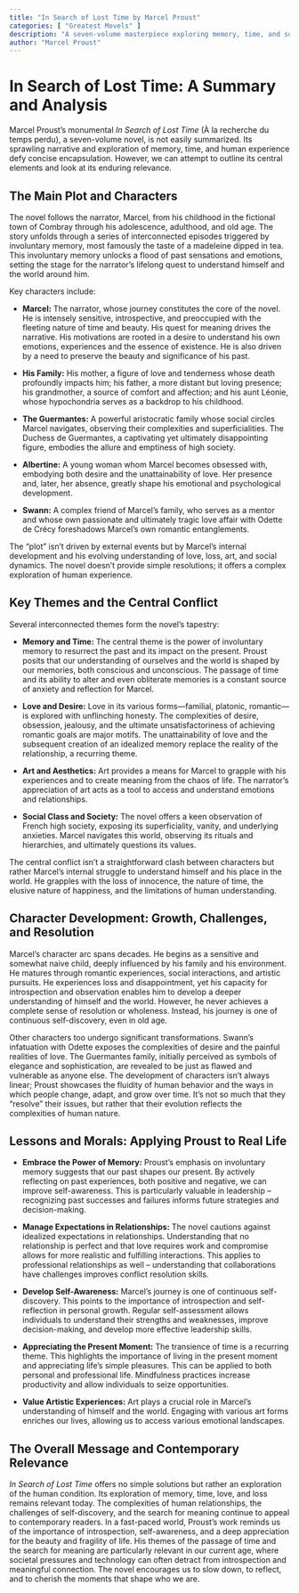 ```yaml
---
title: "In Search of Lost Time by Marcel Proust"
categories: [ "Greatest Movels" ]
description: "A seven-volume masterpiece exploring memory, time, and social life in late 19th-century French high society."
author: "Marcel Proust"
---
```

# In Search of Lost Time: A Summary and Analysis

Marcel Proust's monumental *In Search of Lost Time* (À la recherche du temps perdu), a seven-volume novel, is not easily summarized. Its sprawling narrative and exploration of memory, time, and human experience defy concise encapsulation. However, we can attempt to outline its central elements and look at its enduring relevance.


## The Main Plot and Characters

The novel follows the narrator, Marcel, from his childhood in the fictional town of Combray through his adolescence, adulthood, and old age.  The story unfolds through a series of interconnected episodes triggered by involuntary memory, most famously the taste of a madeleine dipped in tea. This involuntary memory unlocks a flood of past sensations and emotions, setting the stage for the narrator's lifelong quest to understand himself and the world around him.

Key characters include:

* **Marcel:** The narrator, whose journey constitutes the core of the novel. He is intensely sensitive, introspective, and preoccupied with the fleeting nature of time and beauty. His quest for meaning drives the narrative. His motivations are rooted in a desire to understand his own emotions, experiences and the essence of existence. He is also driven by a need to preserve the beauty and significance of his past.

* **His Family:**  His mother, a figure of love and tenderness whose death profoundly impacts him; his father, a more distant but loving presence; his grandmother, a source of comfort and affection; and his aunt Léonie, whose hypochondria serves as a backdrop to his childhood.

* **The Guermantes:** A powerful aristocratic family whose social circles Marcel navigates, observing their complexities and superficialities.  The Duchess de Guermantes, a captivating yet ultimately disappointing figure, embodies the allure and emptiness of high society.

* **Albertine:**  A young woman whom Marcel becomes obsessed with, embodying both desire and the unattainability of love.  Her presence and, later, her absence, greatly shape his emotional and psychological development.

* **Swann:** A complex friend of Marcel's family, who serves as a mentor and whose own passionate and ultimately tragic love affair with Odette de Crécy foreshadows Marcel's own romantic entanglements.

The "plot" isn't driven by external events but by Marcel's internal development and his evolving understanding of love, loss, art, and social dynamics. The novel doesn't provide simple resolutions; it offers a complex exploration of human experience.

## Key Themes and the Central Conflict

Several interconnected themes form the novel's tapestry:

* **Memory and Time:** The central theme is the power of involuntary memory to resurrect the past and its impact on the present. Proust posits that our understanding of ourselves and the world is shaped by our memories, both conscious and unconscious. The passage of time and its ability to alter and even obliterate memories is a constant source of anxiety and reflection for Marcel.

* **Love and Desire:**  Love in its various forms—familial, platonic, romantic—is explored with unflinching honesty.  The complexities of desire, obsession, jealousy, and the ultimate unsatisfactoriness of achieving romantic goals are major motifs. The unattainability of love and the subsequent creation of an idealized memory replace the reality of the relationship, a recurring theme.

* **Art and Aesthetics:** Art provides a means for Marcel to grapple with his experiences and to create meaning from the chaos of life. The narrator’s appreciation of art acts as a tool to access and understand emotions and relationships.

* **Social Class and Society:** The novel offers a keen observation of French high society, exposing its superficiality, vanity, and underlying anxieties. Marcel navigates this world, observing its rituals and hierarchies, and ultimately questions its values.


The central conflict isn't a straightforward clash between characters but rather Marcel's internal struggle to understand himself and his place in the world. He grapples with the loss of innocence, the nature of time, the elusive nature of happiness, and the limitations of human understanding.


## Character Development: Growth, Challenges, and Resolution

Marcel's character arc spans decades. He begins as a sensitive and somewhat naive child, deeply influenced by his family and his environment. He matures through romantic experiences, social interactions, and artistic pursuits. He experiences loss and disappointment, yet his capacity for introspection and observation enables him to develop a deeper understanding of himself and the world. However, he never achieves a complete sense of resolution or wholeness. Instead, his journey is one of continuous self-discovery, even in old age.

Other characters too undergo significant transformations. Swann's infatuation with Odette exposes the complexities of desire and the painful realities of love. The Guermantes family, initially perceived as symbols of elegance and sophistication, are revealed to be just as flawed and vulnerable as anyone else.  The development of characters isn't always linear; Proust showcases the fluidity of human behavior and the ways in which people change, adapt, and grow over time.  It's not so much that they "resolve" their issues, but rather that their evolution reflects the complexities of human nature.


## Lessons and Morals: Applying Proust to Real Life

* **Embrace the Power of Memory:** Proust's emphasis on involuntary memory suggests that our past shapes our present. By actively reflecting on past experiences, both positive and negative, we can improve self-awareness. This is particularly valuable in leadership – recognizing past successes and failures informs future strategies and decision-making.

* **Manage Expectations in Relationships:**  The novel cautions against idealized expectations in relationships.  Understanding that no relationship is perfect and that love requires work and compromise allows for more realistic and fulfilling interactions. This applies to professional relationships as well – understanding that collaborations have challenges improves conflict resolution skills.

* **Develop Self-Awareness:** Marcel's journey is one of continuous self-discovery.  This points to the importance of introspection and self-reflection in personal growth.  Regular self-assessment allows individuals to understand their strengths and weaknesses, improve decision-making, and develop more effective leadership skills.

* **Appreciating the Present Moment:** The transience of time is a recurring theme. This highlights the importance of living in the present moment and appreciating life's simple pleasures. This can be applied to both personal and professional life. Mindfulness practices increase productivity and allow individuals to seize opportunities.

* **Value Artistic Experiences:** Art plays a crucial role in Marcel’s understanding of himself and the world. Engaging with various art forms enriches our lives, allowing us to access various emotional landscapes.


## The Overall Message and Contemporary Relevance

*In Search of Lost Time* offers no simple solutions but rather an exploration of the human condition. Its exploration of memory, time, love, and loss remains relevant today. The complexities of human relationships, the challenges of self-discovery, and the search for meaning continue to appeal to contemporary readers. In a fast-paced world, Proust’s work reminds us of the importance of introspection, self-awareness, and a deep appreciation for the beauty and fragility of life. His themes of the passage of time and the search for meaning are particularly relevant in our current age, where societal pressures and technology can often detract from introspection and meaningful connection. The novel encourages us to slow down, to reflect, and to cherish the moments that shape who we are.

